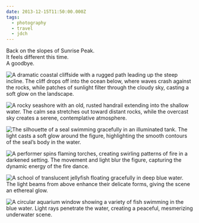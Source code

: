 ```yaml
---
date: 2013-12-15T11:50:00.000Z
tags:
  - photography
  - travel
  - jdch
---
```

Back on the slopes of Sunrise Peak.<br/>
It feels different this time.<br/>
A goodbye.

![A dramatic coastal cliffside with a rugged path leading up the steep incline. The cliff drops off into the ocean below, where waves crash against the rocks, while patches of sunlight filter through the cloudy sky, casting a soft glow on the landscape.](/assets/photos/20131215-IMG_1346.jpg)

![A rocky seashore with an old, rusted handrail extending into the shallow water. The calm sea stretches out toward distant rocks, while the overcast sky creates a serene, contemplative atmosphere.](/assets/photos/20131215-IMG_1356.jpg)

![The silhouette of a seal swimming gracefully in an illuminated tank. The light casts a soft glow around the figure, highlighting the smooth contours of the seal’s body in the water.](/assets/photos/20131215-IMG_1423.jpg)

![A performer spins flaming torches, creating swirling patterns of fire in a darkened setting. The movement and light blur the figure, capturing the dynamic energy of the fire dance.](/assets/photos/20131215-IMG_1478.jpg)

![A school of translucent jellyfish floating gracefully in deep blue water. The light beams from above enhance their delicate forms, giving the scene an ethereal glow.](/assets/photos/20131215-IMG_1495.jpg)

![A circular aquarium window showing a variety of fish swimming in the blue water. Light rays penetrate the water, creating a peaceful, mesmerizing underwater scene.](/assets/photos/20131215-IMG_1515.jpg)
